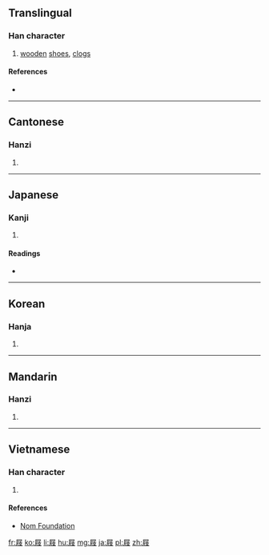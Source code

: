 ==Translingual==

===Han character===
{{Han char|rn=44|rad=尸|as=07|sn=10|four=7724<sub>7</sub>|canj=尸竹人水 (SHOE), X尸竹人水 (XSHOE)|ids=⿸[[尸]]⿰[[彳]][[支]]}}

# [[wooden]] [[shoe]]s, [[clog]]s

====References====
* {{Han ref|kx=0302.030|dkj=07708|dj=0599.160|hdz=20976.010|uh=5C50|ud=23632|bh=AE6A|bd=44650}}

----

==Cantonese==

===Hanzi===
{{yue-hanzi|jyut=[[kek6]]|y=kek6}}

# {{defn|lang=yue|sort=尸07}}

----

==Japanese==

===Kanji===
{{ja-kanji|grade=|rs=尸07}}

# {{defn|lang=ja|sort=尸07}}

====Readings====
* {{ja-readings|on=[[げき]] (geki), [[けき]] (keki)|kun=[[はきもの]] (hakimono)}}

----

==Korean==

===Hanja===
{{ko-hanja|hangeul=극|rv=geuk|mr=kŭk}}

# {{defn|lang=ko|sort=尸07}}

----

==Mandarin==

===Hanzi===
{{cmn-hanzi|pin=[[jī]] ([[ji1]]), [[bīng]] ([[bing1]]), [[bǐng]] ([[bing3]]), [[bìng]] ([[bing4]])|wg=chi<sup>1</sup>, ping<sup>1</sup>, ping<sup>3</sup>, ping<sup>4</sup>}}

# {{defn|lang=cmn|sort=尸07}}

----

==Vietnamese==

===Han character===
{{vi-readings|rs=尸07| hanviet = kịch}}

# {{defn|lang=vi|sort=尸07}}

====References====
*[http://nomfoundation.org/common/nom_details.php?codepoint=5c50 Nom Foundation]

[[fr:屐]]
[[ko:屐]]
[[li:屐]]
[[hu:屐]]
[[mg:屐]]
[[ja:屐]]
[[pl:屐]]
[[zh:屐]]